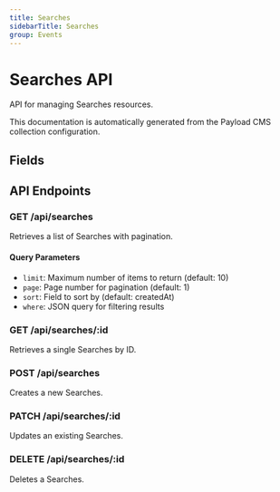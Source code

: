 ```yaml
---
title: Searches
sidebarTitle: Searches
group: Events
---
```



# Searches API

API for managing Searches resources.

<Callout type="info">
  This documentation is automatically generated from the Payload CMS collection configuration.
</Callout>


## Fields

<TSDoc code="interface Searches {
  name?: string;
  query?: string;
  searchType?: 'text' | 'vector' | 'hybrid';
  results?: Record<string, any>;
  embedding?: Record<string, any>;
}" />




## API Endpoints

### GET /api/searches
Retrieves a list of Searches with pagination.

#### Query Parameters
- `limit`: Maximum number of items to return (default: 10)
- `page`: Page number for pagination (default: 1)
- `sort`: Field to sort by (default: createdAt)
- `where`: JSON query for filtering results

### GET /api/searches/:id
Retrieves a single Searches by ID.

### POST /api/searches
Creates a new Searches.

### PATCH /api/searches/:id
Updates an existing Searches.

### DELETE /api/searches/:id
Deletes a Searches.

